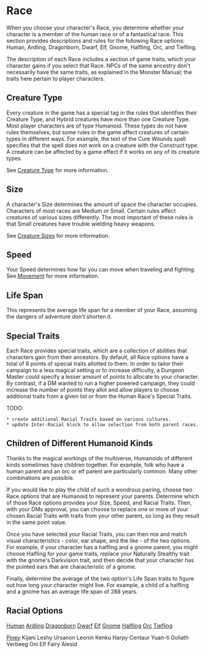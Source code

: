 = Race =
When you choose your character's Race, you determine whether your character is a member of the human race or of a fantastical race.  This section provides descriptions and rules for the following Race options: Human, Ardling, Dragonborn, Dwarf, Elf, Gnome, Halfling, Orc, and Tiefling.

The description of each Race includes a section of game traits, which your character gains if you select that Race.  NPCs of the same ancestry don't necessarily have the same traits, as explained in the Monster Manual; the traits here pertain to player characters.

== Creature Type ==
Every creature in the game has a special tag in the rules that identifies their Creature Type, and Hybrid creatures have more than one Creature Type.  Most player characters are of type Humanoid.  These types do not have rules themselves, but some rules in the game affect creatures of certain types in different ways.  For example, the text of the Cure Wounds spell specifies that the spell does not work on a creature with the Construct type.  A creature can be affected by a game effect if it works on any of its creature types.

See [[Creature Type]] for more information.

== Size ==
A character's Size determines the amount of space the character occupies.  Characters of most races are Medium or Small.  Certain rules affect creatures of various sizes differently.  The most important of these rules is that Small creatures have trouble wielding heavy weapons.

See [[Creature Sizes]] for more information.

== Speed ==
Your Speed determines how far you can move when traveling and fighting.  See [[Movement]] for more information.

== Life Span ==
This represents the average life span for a member of your Race, assuming the dangers of adventure don't shorten it.

== Special Traits ==
Each Race provides special traits, which are a collection of abilities that characters gain from their ancestors.  By default, all Race options have a total of 8 points of special traits allotted to them.  In order to tailor their campaign to a less magical setting or to increase difficulty, a Dungeon Master could specify a lesser amount of points to allocate to your character.  By contrast, if a DM wanted to run a higher powered campaign, they could increase the number of points they allot and allow players to choose additional traits from a given list or from the Human Race's Special Traits.

TODO:
 * create additional Racial Traits based on various cultures. 
 * update Inter-Racial block to allow selection from both parent races.

== Children of Different Humanoid Kinds ==
Thanks to the magical workings of the multiverse, Humanoids of different kinds sometimes have children together.  For example, folk who have a human parent and an orc or elf parent are particularly common.  Many other combinations are possible.  

If you would like to play the child of such a wondrous pairing, choose two Race options that are Humanoid to represent your parents.  Determine which of those Race options provides your Size, Speed, and Racial Traits.  Then, with your DMs approval, you can choose to replace one or more of your chosen Racial Traits with traits from your other parent, so long as they result in the same point value.

Once you have selected your Racial Traits, you can then mix and match visual characteristics - color, ear shape, and the like - of the two options.  For example, if your character has a halfling and a gnome parent, you might choose Halfling for your game traits, replace your Naturally Stealthy trait with the gnome's Darkvision trait, and then decide that your character has the pointed ears that are characteristic of a gnome.

Finally, determine the average of the two option's Life Span traits to figure out how long your character might live.  For example, a child of a halfling and a gnome has an average life span of 288 years.

== Racial Options ==
[[races/Human|Human]]
[[races/Ardling|Ardling]]
[[races/Dragonborn|Dragonborn]]
[[races/Dwarf|Dwarf]]
[[races/Elf|Elf]]
[[races/Gnome|Gnome]]
[[races/Halfling|Halfling]]
[[races/Orc|Orc]]
[[races/Tiefling|Tiefling]]

[[races/Piney|Piney]]
Kijani
Leshy
Ursanon
Leonin
Kenku
Harpy
Centaur
Yuan-ti
Goliath
Verbeeg
Oni
Elf
Fairy
Alesid
